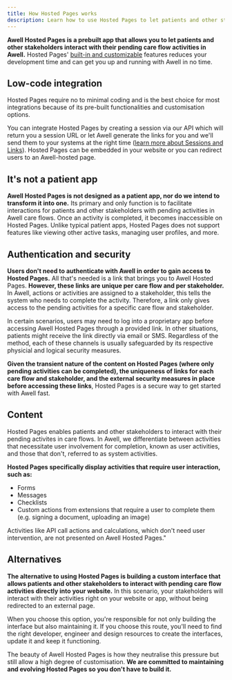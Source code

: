 ```yaml
---
title: How Hosted Pages works
description: Learn how to use Hosted Pages to let patients and other stakeholders interact with their pending care flow activities
---
```


**Awell Hosted Pages is a prebuilt app that allows you to let patients and other stakeholders interact with their pending care flow activities in Awell.** Hosted Pages' [built-in and customizable](#) features reduces your development time and can get you up and running with Awell in no time.

## Low-code integration

Hosted Pages require no to minimal coding and is the best choice for most integrations because of its pre-built functionalities and customisation options.

You can integrate Hosted Pages by creating a session via our API which will return you a session URL or let Awell generate the links for you and we'll send them to your systems at the right time ([learn more about Sessions and Links](#)). Hosted Pages can be embedded in your website or you can redirect users to an Awell-hosted page.

## It's not a patient app

**Awell Hosted Pages is not designed as a patient app, nor do we intend to transform it into one.** Its primary and only function is to facilitate interactions for patients and other stakeholders with pending activities in Awell care flows. Once an activity is completed, it becomes inaccessible on Hosted Pages. Unlike typical patient apps, Hosted Pages does not support features like viewing other active tasks, managing user profiles, and more.

## Authentication and security

**Users don't need to authenticate with Awell in order to gain access to Hosted Pages.** All that's needed is a link that brings you to Awell Hosted Pages. **However, these links are unique per care flow and per stakeholder.** In Awell, actions or activities are assigned to a stakeholder, this tells the system who needs to complete the activity. Therefore, a link only gives access to the pending activities for a specific care flow and stakeholder.

In certain scenarios, users may need to log into a proprietary app before accessing Awell Hosted Pages through a provided link. In other situations, patients might receive the link directly via email or SMS. Regardless of the method, each of these channels is usually safeguarded by its respective physicial and logical security measures.

**Given the transient nature of the content on Hosted Pages (where only pending activities can be completed), the uniqueness of links for each care flow and stakeholder, and the external security measures in place before accessing these links**, Hosted Pages is a secure way to get started with Awell fast.

## Content

Hosted Pages enables patients and other stakeholders to interact with their pending activites in care flows. In Awell, we differentiate between activities that necessitate user involvement for completion, known as user activities, and those that don't, referred to as system activities.

**Hosted Pages specifically display activities that require user interaction, such as:**

- Forms
- Messages
- Checklists
- Custom actions from extensions that require a user to complete them (e.g. signing a document, uploading an image)

Activities like API call actions and calculations, which don't need user intervention, are not presented on Awell Hosted Pages."

## Alternatives

**The alternative to using Hosted Pages is building a custom interface that allows patients and other stakeholders to interact with pending care flow activities directly into your website.** In this scenario, your stakeholders will interact with their activities right on your website or app, without being redirected to an external page.

When you choose this option, you're responsible for not only building the interface but also maintaining it. If you choose this route, you'll need to find the right developer, engineer and design resources to create the interfaces, update it and keep it functioning.

The beauty of Awell Hosted Pages is how they neutralise this pressure but still allow a high degree of customisation. **We are committed to maintaining and evolving Hosted Pages so you don't have to build it.**
